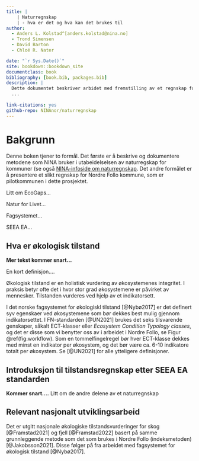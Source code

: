 ```yaml
--- 
title: |
    | Naturregnskap 
    | - hva er det og hva kan det brukes til
author: 
  - Anders L. Kolstad^[anders.kolstad@nina.no]
  - Trond Simensen
  - David Barton
  - Chloé R. Nater

date: "`r Sys.Date()`"
site: bookdown::bookdown_site
documentclass: book
bibliography: [book.bib, packages.bib]
description: |
  Dette dokumentet beskriver arbidet med fremstilling av et regnskap for økologsik tilstand i Nordre Follo kommune, anno 2022.
  ...
  
link-citations: yes
github-repo: NINAnor/naturregnskap
---
```


# Bakgrunn 
  
Denne boken tjener to formål.
Det første er å beskrive og dokumentere metodene som NINA bruker i utabeidelselsen av naturregskap for kommuner (se også [NINA-infoside om naturregnskap](https://www.nina.no/B%C3%A6rekraftig-samfunn/Naturregnskap).
Det andre formålet er å presentere et slikt regnskap for Nordre Follo kommune, som er pilotkommunen i dette prosjektet.

Litt om EcoGaps...

Natur for Livet...

Fagsystemet...

SEEA EA...


## Hva er økologisk tilstand

**Mer tekst kommer snart...**


En kort definisjon....

Økologisk tilstand er en holistisk vurdering av økosystemenes integritet. I praksis betyr ofte det i hvor stor grad økosystemene er påvirket av mennesker. Tilstanden vurderes ved hjelp av et indikatorsett. 

I det norske fagsystemet for økologiskl tilstand [@Nybø2017] er det definert syv egenskaer ved økosystemene som bør dekkes best mulig gjennom indikatorsettet.
I FN-standarden [@UN2021] brukes det seks tilsvarende genskaper, såkalt ECT-klasser eller *Ecosystem Condition Typology classes*, og det er disse som vi benytter oss av i arbeidet i Nordre Follo, se Figur \@ref(fig:workflow). 
Som en tommelfingelregel bør hver ECT-klasse dekkes med minst en indikator per økosystem, og det bør være ca. 6-10 indikatore totalt per økosystem.
Se [@UN2021] for alle ytteligere definisjoner.







## Introduksjon til tilstandsregnskap etter SEEA EA standarden

**Kommer snart....**
Litt om de andre delene av et naturregnskap




## Relevant nasjonalt utviklingsarbeid

Det er utgitt nasjonale økologiske tilstandsvurderinger for skog [@Framstad2021] og fjell [@Framstad2022] basert på samme grunnleggende metode som det som brukes i Nordre Follo (indeksmetoden) [@Jakobsson2021]. Disse følger på fra arbeidet med fagsystemet for økologisk tilstand [@Nybø2017].









